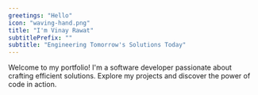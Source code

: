 ```yaml
---
greetings: "Hello"
icon: "waving-hand.png"
title: "I'm Vinay Rawat"
subtitlePrefix: ""
subtitle: "Engineering Tomorrow's Solutions Today"
---
```


Welcome to my portfolio! I'm a software developer passionate about crafting efficient solutions. Explore my projects and discover the power of code in action.
